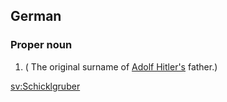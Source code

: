 ==German==

===Proper noun===
{{head|de|proper noun}}

# {{surname|lang=de}} ( The original surname of [[w:Adolf Hitler|Adolf Hitler's]] father.)

[[sv:Schicklgruber]]